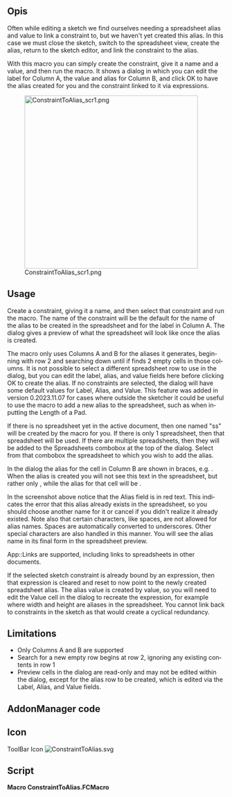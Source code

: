 <languages/>

{{Macro/pl
|Name=Makrodefinicja: ConstraintToAlias
|Icon=ConstraintToAlias.svg
|Description=Utwórz alias z poziomu edytora Szkicownika z wybranego nazwanego wiązania.
|Author=TheMarkster
|Version=0.2023.12.10
|Date=2023-12.10
|FCVersion=0.21
|Download=[https://wiki.freecad.org/images/3/31/ConstraintToAlias.svg ToolBar Icon]
}}

<span id="Description"></span>
==Opis==

<div lang="en" dir="ltr" class="mw-content-ltr">
Often while editing a sketch we find ourselves needing a spreadsheet alias and value to link a constraint to, but we haven't yet created this alias. In this case we must close the sketch, switch to the spreadsheet view, create the alias, return to the sketch editor, and link the constraint to the alias.
</div>

<div lang="en" dir="ltr" class="mw-content-ltr">
With this macro you can simply create the constraint, give it a name and a value, and then run the macro. It shows a dialog in which you can edit the label for Column A, the value and alias for Column B, and click OK to have the alias created for you and the constraint linked to it via expressions.
</div>

[[File:ConstraintToAlias_scr1.png|400px]]

<div lang="en" dir="ltr" class="mw-content-ltr">
==Usage==
</div>

<div lang="en" dir="ltr" class="mw-content-ltr">
Create a constraint, giving it a name, and then select that constraint and run the macro. The name of the constraint will be the default for the name of the alias to be created in the spreadsheet and for the label in Column A. The dialog gives a preview of what the spreadsheet will look like once the alias is created.
</div> 

<div lang="en" dir="ltr" class="mw-content-ltr">
The macro only uses Columns A and B for the aliases it generates, beginning with row 2 and searching down until if finds 2 empty cells in those columns. It is not possible to select a different spreadsheet row to use in the dialog, but you can edit the label, alias, and value fields here before clicking OK to create the alias. If no constraints are selected, the dialog will have some default values for Label, Alias, and Value. This feature was added in version 0.2023.11.07 for cases where outside the sketcher it could be useful to use the macro to add a new alias to the spreadsheet, such as when inputting the Length of a Pad.
</div>

<div lang="en" dir="ltr" class="mw-content-ltr">
If there is no spreadsheet yet in the active document, then one named "ss" will be created by the macro for you. If there is only 1 spreadsheet, then that spreadsheet will be used. If there are multiple spreadsheets, then they will be added to the Spreadsheets combobox at the top of the dialog. Select from that combobox the spreadsheet to which you wish to add the alias.
</div>

<div lang="en" dir="ltr" class="mw-content-ltr">
In the dialog the alias for the cell in Column B are shown in braces, e.g. {{Value|{alias_for_this_cell} 32}}. When the alias is created you will not see this text in the spreadsheet, but rather only {{Value|32}}, while the alias for that cell will be {{Value|alias_for_this_cell}}.
</div>

<div lang="en" dir="ltr" class="mw-content-ltr">
In the screenshot above notice that the Alias field is in red text. This indicates the error that this alias already exists in the spreadsheet, so you should choose another name for it or cancel if you didn't realize it already existed. Note also that certain characters, like spaces, are not allowed for alias names. Spaces are automatically converted to underscores. Other special characters are also handled in this manner. You will see the alias name in its final form in the spreadsheet preview.
</div>

<div lang="en" dir="ltr" class="mw-content-ltr">
App::Links are supported, including links to spreadsheets in other documents.
</div>

<div lang="en" dir="ltr" class="mw-content-ltr">
If the selected sketch constraint is already bound by an expression, then that expression is cleared and reset to now point to the newly created spreadsheet alias. The alias value is created by value, so you will need to edit the Value cell in the dialog to recreate the expression, for example {{Value|<nowiki>=</nowiki>width * height}} where width and height are aliases in the spreadsheet. You cannot link back to constraints in the sketch as that would create a cyclical redundancy.
</div>

<div lang="en" dir="ltr" class="mw-content-ltr">
==Limitations==
</div>

<div lang="en" dir="ltr" class="mw-content-ltr">
* Only Columns A and B are supported
* Search for a new empty row begins at row 2, ignoring any existing contents in row 1
* Preview cells in the dialog are read-only and may not be edited within the dialog, except for the alias row to be created, which is edited via the Label, Alias, and Value fields.
</div>

<div lang="en" dir="ltr" class="mw-content-ltr">
==AddonManager code==
</div>

<div lang="en" dir="ltr" class="mw-content-ltr">
{{Codeextralink|https://gist.github.com/mwganson/005765b49123d80cbb54569e081779a1/raw/556bf483802da8d756f869a4f894ba150d322305/ConstraintToAlias.FCMacro|ConstraintToAlias.FCMacro}}
</div>

<div lang="en" dir="ltr" class="mw-content-ltr">
==Icon==
</div>

<div lang="en" dir="ltr" class="mw-content-ltr">
ToolBar Icon [[Image:ConstraintToAlias.svg]]
</div>

<div lang="en" dir="ltr" class="mw-content-ltr">
==Script==
</div>

'''Macro ConstraintToAlias.FCMacro'''

{{CodeDownload|https://gist.github.com/mwganson/005765b49123d80cbb54569e081779a1|ConstraintToAlias.FCMacro}}